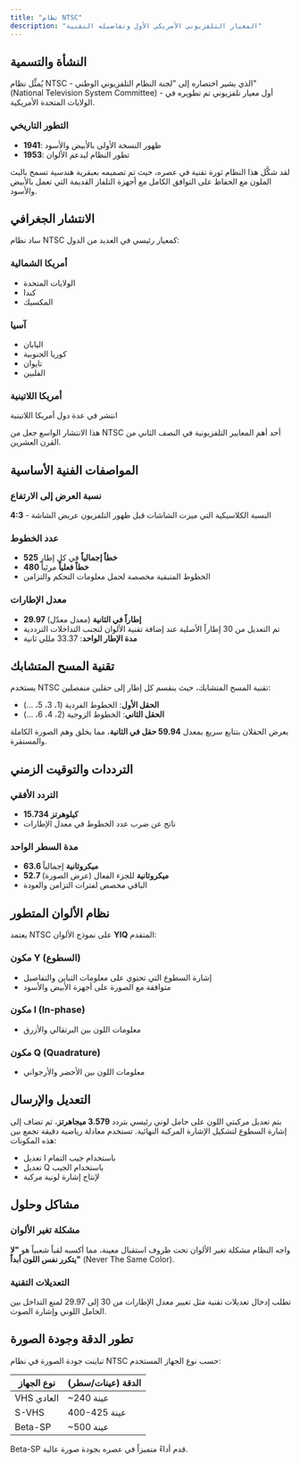 ```yaml
---
title: "نظام NTSC"
description: "المعيار التلفزيوني الأمريكي الأول وتفاصيله التقنية"
---
```


## النشأة والتسمية

يُمثِّل نظام NTSC - الذي يشير اختصاره إلى "لجنة النظام التلفزيوني الوطني" (National Television System Committee) - أول معيار تلفزيوني تم تطويره في الولايات المتحدة الأمريكية.

### التطور التاريخي

- **1941**: ظهور النسخة الأولى بالأبيض والأسود
- **1953**: تطور النظام ليدعم الألوان

لقد شكَّل هذا النظام ثورة تقنية في عصره، حيث تم تصميمه بعبقرية هندسية تسمح بالبث الملون مع الحفاظ على التوافق الكامل مع أجهزة التلفاز القديمة التي تعمل بالأبيض والأسود.

## الانتشار الجغرافي

ساد نظام NTSC كمعيار رئيسي في العديد من الدول:

### أمريكا الشمالية
- الولايات المتحدة
- كندا
- المكسيك

### آسيا
- اليابان
- كوريا الجنوبية
- تايوان
- الفلبين

### أمريكا اللاتينية
انتشر في عدة دول أمريكا اللاتينية

هذا الانتشار الواسع جعل من NTSC أحد أهم المعايير التلفزيونية في النصف الثاني من القرن العشرين.

## المواصفات الفنية الأساسية

### نسبة العرض إلى الارتفاع
**4:3** - النسبة الكلاسيكية التي ميزت الشاشات قبل ظهور التلفزيون عريض الشاشة

### عدد الخطوط
- **525 خطاً إجمالياً** في كل إطار
- **480 خطاً فعلياً** مرئياً
- الخطوط المتبقية مخصصة لحمل معلومات التحكم والتزامن

### معدل الإطارات
- **29.97 إطاراً في الثانية** (معدل معدّل)
- تم التعديل من 30 إطاراً الأصلية عند إضافة تقنية الألوان لتجنب التداخلات الترددية
- **مدة الإطار الواحد**: 33.37 مللي ثانية

## تقنية المسح المتشابك

يستخدم NTSC تقنية المسح المتشابك، حيث ينقسم كل إطار إلى حقلين منفصلين:

- **الحقل الأول**: الخطوط الفردية (1، 3، 5، ...)
- **الحقل الثاني**: الخطوط الزوجية (2، 4، 6، ...)

يعرض الحقلان بتتابع سريع بمعدل **59.94 حقل في الثانية**، مما يخلق وهم الصورة الكاملة والمستقرة.

## الترددات والتوقيت الزمني

### التردد الأفقي
- **15.734 كيلوهرتز**
- ناتج عن ضرب عدد الخطوط في معدل الإطارات

### مدة السطر الواحد
- **63.6 ميكروثانية** إجمالياً
- **52.7 ميكروثانية** للجزء الفعال (عرض الصورة)
- الباقي مخصص لفترات التزامن والعودة

## نظام الألوان المتطور

يعتمد NTSC على نموذج الألوان **YIQ** المتقدم:

### مكون Y (السطوع)
- إشارة السطوع التي تحتوي على معلومات التباين والتفاصيل
- متوافقة مع الصورة على أجهزة الأبيض والأسود

### مكون I (In-phase)
- معلومات اللون بين البرتقالي والأزرق

### مكون Q (Quadrature)
- معلومات اللون بين الأخضر والأرجواني

## التعديل والإرسال

يتم تعديل مركبتي اللون على حامل لوني رئيسي بتردد **3.579 ميجاهرتز**، ثم تضاف إلى إشارة السطوع لتشكيل الإشارة المركبة النهائية. تستخدم معادلة رياضية دقيقة تجمع بين هذه المكونات:

- تعديل I باستخدام جيب التمام
- تعديل Q باستخدام الجيب
- لإنتاج إشارة لونية مركبة

## مشاكل وحلول

### مشكلة تغير الألوان
واجه النظام مشكلة تغير الألوان تحت ظروف استقبال معينة، مما أكسبه لقباً شعبياً هو **"لا يتكرر نفس اللون أبداً"** (Never The Same Color).

### التعديلات التقنية
تطلب إدخال تعديلات تقنية مثل تغيير معدل الإطارات من 30 إلى 29.97 لمنع التداخل بين الحامل اللوني وإشارة الصوت.

## تطور الدقة وجودة الصورة

تباينت جودة الصورة في نظام NTSC حسب نوع الجهاز المستخدم:

| نوع الجهاز | الدقة (عينات/سطر) |
|------------|-------------------|
| VHS العادي | ~240 عينة |
| S-VHS | 400-425 عينة |
| Beta-SP | ~500 عينة |

Beta-SP قدم أداءً متميزاً في عصره بجودة صورة عالية.